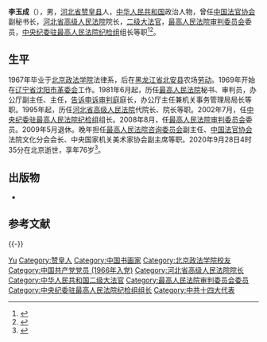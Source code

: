 {{Infobox officeholder
| 姓名     = 李玉成
| 性别     = 男
| 职务     = [[河北省高级人民法院|河北省高级人民法院]]院长
| 就任日期 = 1998年1月16日<ref>{{cite web |author1=罗绮 |author2=吕国庆 |title=程维高当选河北省人大常委会主任叶连松当选河北省省长 |url=http://www.gmw.cn/01gmrb/1998-01/17/GB/17576%5EGM1-1721.HTM |publisher=光明日报 |date=1998-01-17 |access-date=2020-10-15 |archive-date=2004-11-28 |archive-url=https://web.archive.org/web/20041128173515/http://www.gmw.cn/01gmrb/1998-01/17/GB/17576%5EGM1-1721.htm |dead-url=no }}</ref>
| 卸任日期 = 2002年7月
| 出生日期 = 1944年4月
| 出生地点 = 
| 逝世日期 = {{Dda|2020|9|28|1944|4}}
| 逝世地点 = 北京市
| 民族     = [[汉族|汉族]]
| 籍贯     = [[河北省|河北省]][[赞皇县|赞皇县]]
| 职业     = [[政治人物|政治人物]]
| 政党     = {{中国共产党}}
| 获奖     = 
| 经历     = 
*[[北京政法学院|北京政法学院]]法律系法律专业学生<br/>（1963年9月－1967年9月）
*辽宁省沈阳市司法局副局长<br/>（1980年12月－1981年6月）
*[[中华人民共和国最高人民法院|最高人民法院]]审判员<br/>（1983年9月2日－1995年5月）
*[[最高人民法院审判监督庭|最高人民法院告诉申诉审判庭]]庭长<br/>（1987年9月5日<ref>{{cite web |title=最高人民法院（1983年－1988年） |url=http://www.npc.gov.cn/wxzl/wxzl/2004-02/09/content_327759.htm |publisher=中国人大网 |date=2004-02-09 |access-date=2020-10-15 |archive-date=2017-04-06 |archive-url=https://web.archive.org/web/20170406110934/http://www.npc.gov.cn/wxzl/wxzl/2004-02/09/content_327759.htm |dead-url=no }}</ref>－1990年6月28日）
*[[中共十四大|中共十四大]]代表（1992年10月）<ref>{{cite web |title=李玉成同志逝世 |url=http://www.xinhuanet.com/politics/2020-10/13/c_1126599868.htm |publisher=[[新华网|新华网]] |date=2020-10-13 |access-date=2020-10-15 |archive-date=2020-10-18 |archive-url=https://web.archive.org/web/20201018155907/http://www.xinhuanet.com/politics/2020-10/13/c_1126599868.htm |dead-url=no }}</ref>
*[[河北省高级人民法院|河北省高级人民法院]]代理院长（1995年6月－1998年1月）
*河北省高级人民法院院长（1998年1月－2002年7月）
*[[中央纪委驻最高人民法院纪检组|中央纪委驻最高人民法院纪检组]]组长<br/>（2002年7月－2008年8月）
*[[最高人民法院审判委员会|最高人民法院审判委员会]]委员<br/>（2002年8月29日－2008年12月27日）
}}
'''李玉成'''（{{bd|1944年|4月|2020年|9月28日|catIdx=Li}}），男，[[河北省|河北省]][[赞皇县|赞皇县]]人，[[中华人民共和国|中华人民共和国]]政治人物，曾任[[中国法官协会|中国法官协会]]副秘书长，[[河北省高级人民法院|河北省高级人民法院]]院长，[[二级大法官|二级大法官]]，[[最高人民法院审判委员会|最高人民法院审判委员会]]委员，[[中央纪委驻最高人民法院纪检组|中央纪委驻最高人民法院纪检组]]组长等职<ref>{{Cite web|title=河北省高级人民法院简介|url=http://www.hebeicourt.gov.cn/public/detail.php?id=4740|accessdate=2020-07-07|work=河北法院网|archive-date=2020-07-07|archive-url=https://web.archive.org/web/20200707104152/http://www.hebeicourt.gov.cn/public/detail.php?id=4740|dead-url=no}}</ref><ref>{{Cite web|title=中华人民共和国首批大法官|url=https://www.chinacourt.org/article/detail/2002/03/id/2480.shtml|accessdate=2020-07-07|work=中国法院网|archive-date=2020-07-07|archive-url=https://web.archive.org/web/20200707025613/https://www.chinacourt.org/article/detail/2002/03/id/2480.shtml|dead-url=no}}</ref>。

== 生平 ==
1967年毕业于[[北京政法学院|北京政法学院]]法律系，后在[[黑龙江省|黑龙江省]][[北安县|北安县]]农场[[上山下乡运动|劳动]]。1969年开始在[[辽宁省|辽宁省]][[沈阳市|沈阳市]][[革委会|革委会]]工作。1981年6月起，历任[[中华人民共和国最高人民法院|最高人民法院]]秘书、审判员，办公厅副主任、主任，[[最高人民法院审判监督庭|告诉申诉审判庭]]庭长，办公厅主任兼机关事务管理局局长等职。1995年起，历任[[河北省高级人民法院|河北省高级人民法院]]代院长、院长等职。2002年7月，任[[中央纪委驻最高人民法院纪检组|中央纪委驻最高人民法院纪检组]]组长。2008年8月，任[[最高人民法院审判委员会|最高人民法院审判委员会]]委员。2009年5月退休。晚年担任[[最高人民法院咨询委员会|最高人民法院咨询委员会]]副主任、[[中国法官协会|中国法官协会]]法院文化分会会长、中央国家机关美术家协会副主席等职。2020年9月28日4时35分在北京逝世，享年76岁<ref>{{cite news |author=孙航 |title=中央纪委驻最高人民法院原纪检组组长李玉成同志逝世 |url=http://rmfyb.chinacourt.org/paper/html/2020-10/12/content_172746.htm |publisher=[[人民法院报|人民法院报]] |date=2020-10-12 |accessdate=2020-10-15 |archive-date=2020-10-18 |archive-url=https://web.archive.org/web/20201018174143/http://rmfyb.chinacourt.org/paper/html/2020-10/12/content_172746.htm |dead-url=no }}</ref>。

== 出版物 ==
*{{cite book |author1=李玉成 |title=法余清趣: 李玉成书画集 |date=2006 |publisher=[[人民法院出版社|人民法院出版社]] |location=北京 |isbn=7-80217-129-6}}
== 参考文献 ==
{{Reflist}}

{{-}}
{{start box}}
{{s-legal}}
{{s-before|[[平义杰|平义杰]]}}
{{s-title|[[河北省高级人民法院|河北省高级人民法院]]院长|1998年1月－2002年7月}}
{{s-after|[[刘瑞川|刘瑞川]]}}
{{end box}}
{{Navboxes 
| title  = 李玉成在[[中国法官协会|中国法官协会]]的职务
| list1  =
{{中国法官协会第一届理事会}}
}}

{{Authority control}}

{{DEFAULTSORT:Li李}}
[[Category:李姓|Yu]]
[[Category:赞皇人|Category:赞皇人]]
[[Category:中国书画家|Category:中国书画家]]
[[Category:北京政法学院校友|Category:北京政法学院校友]]
[[Category:中国共产党党员_(1966年入党)|Category:中国共产党党员 (1966年入党)]]
[[Category:河北省高级人民法院院长|Category:河北省高级人民法院院长]]
[[Category:中华人民共和国二级大法官|Category:中华人民共和国二级大法官]]
[[Category:最高人民法院审判委员会委员|Category:最高人民法院审判委员会委员]]
[[Category:中央纪委驻最高人民法院纪检组组长|Category:中央纪委驻最高人民法院纪检组组长]]
[[Category:中共十四大代表|Category:中共十四大代表]]